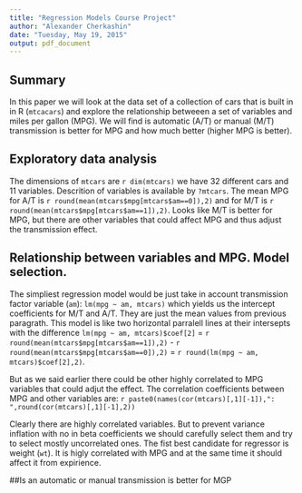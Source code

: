 ```yaml
---
title: "Regression Models Course Project"
author: "Alexander Cherkashin"
date: "Tuesday, May 19, 2015"
output: pdf_document
---
```


## Summary
In this paper we will look at the data set of a collection of cars that is built in in R (`mtcacars`) and explore the relationship betweeen a set of variables and miles per gallon (MPG). We will find is automatic (A/T) or manual (M/T) transmission is better for MPG and how much better (higher MPG is better).

## Exploratory data analysis
The dimensions of `mtcars` are `r dim(mtcars)` we have 32 different cars and 11 variables. Descrition of variables is available by `?mtcars`. The mean MPG for A/T is `r round(mean(mtcars$mpg[mtcars$am==0]),2)` and for M/T is `r round(mean(mtcars$mpg[mtcars$am==1]),2)`. Looks like M/T is better for MPG, but there are other variables that could affect MPG and thus adjust the transmission effect.

## Relationship between variables and MPG. Model selection.
The simpliest regression model would be just take in account transmission factor variable (`am`): `lm(mpg ~ am, mtcars)` which yields us the intercept coefficients for M/T and A/T. They are just the mean values from previous paragrath. This model is like two horizontal parralell lines at their intersepts with the difference `lm(mpg ~ am, mtcars)$coef[2]` = `r round(mean(mtcars$mpg[mtcars$am==1]),2)` - `r round(mean(mtcars$mpg[mtcars$am==0]),2)` = `r round(lm(mpg ~ am, mtcars)$coef[2],2)`.

But as we said earlier there could be other highly correlated to MPG variables that could adjut the effect. The correlation coefficients between MPG and other variables are: `r paste0(names(cor(mtcars)[,1][-1]),": ",round(cor(mtcars)[,1][-1],2))`

Clearly there are highly correlated variables. But to prevent variance inflation with no in beta coefficients we should carefully select them and try to select mostly uncorrelated ones. The fist best candidate for regressor is weight (`wt`). It is higly correlated with MPG and at the same time it should affect it from expirience.

##Is an automatic or manual transmission is better for MGP